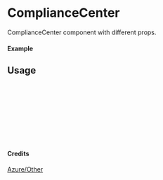 
<Meta of={ComplianceCenter} title="Azure/Other/ComplianceCenter" />

# ComplianceCenter

ComplianceCenter component with different props.

#### Example

<Canvas of={ComplianceCenter.Primary} />

## Usage

```ts
import { ComplianceCenter } from "yadl-ui";

const Example = () => {
  return (
      <ComplianceCenter />
  );
};

export default Example;
```

#### Credits
[Azure/Other](https://learn.microsoft.com/en-us/azure/architecture/icons/)
